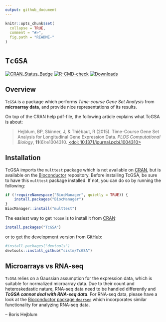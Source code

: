 ```yaml
---
output: github_document
---
```


<!-- README.md is generated from README.Rmd. Please edit that file -->

```r
knitr::opts_chunk$set(
  collapse = TRUE,
  comment = "#>",
  fig.path = "README-"
)
```


# `TcGSA`

[![CRAN_Status_Badge](http://www.r-pkg.org/badges/version/TcGSA)](https://cran.r-project.org/package=TcGSA)
[![R-CMD-check](https://github.com/sistm/TcGSA/workflows/R-CMD-check/badge.svg)](https://github.com/sistm/TcGSA/actions)
[![Downloads](https://cranlogs.r-pkg.org/badges/TcGSA?color=blue)](https://www.r-pkg.org/pkg/TcGSA)

## Overview

`TcGSA` is a package which performs *Time-course Gene Set Analysis* from **microarray data**, and provide nice representations of its results.

On top of the CRAN help pdf-file, the following article explains what TcGSA is about:

>Hejblum, BP, Skinner, J, & Thiébaut, R (2015). Time-Course Gene Set Analysis for Longitudinal Gene Expression Data. *PLOS Computational Biology*, **11**(6):e1004310. [<doi: 10.1371/journal.pcbi.1004310>](https://doi.org/10.1371/journal.pcbi.1004310/)



## Installation


TcGSA imports the `multtest` package which is not available on [CRAN](https://cran.r-project.org/), but is available on the [Bioconductor](https://www.bioconductor.org/packages/release/bioc/html/multtest.html) repository.
Before installing TcGSA, be sure to have this `multtest` package installed. If not, you can do so by running the following:

```r
if (!requireNamespace("BiocManager", quietly = TRUE)) {
    install.packages("BiocManager")
}
BiocManager::install("multtest")
```

The easiest way to get `TcGSA` is to install it from [CRAN](https://cran.r-project.org/package=TcGSA):
```r
install.packages("TcGSA")
```

or to get the development version from [GitHub](https://github.com/sistm/TcGSA/):
```r
#install.packages("devtools")
devtools::install_github("sistm/TcGSA")
```

## Microarrays vs RNA-seq

`TcGSA` relies on a Gaussian assumption for the expression data, which is suitable for 
normalized microarray data. Due to their count and heteroskedastic nature, RNA-seq
data need to be handled differently and ***TcGSA cannot deal with RNA-seq data***.
For RNA-seq data, please have a look at the [Bioconductor package `dearseq`](https://bioconductor.org/packages/dearseq/) 
which incorporates similar functionality for analyzing RNA-seq data.

 -- Boris Hejblum
